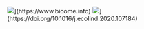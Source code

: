 ![](img/BiCOME_Logo.png)](https://www.bicome.info)
![](img/OFB_logo.png)](https://doi.org/10.1016/j.ecolind.2020.107184)